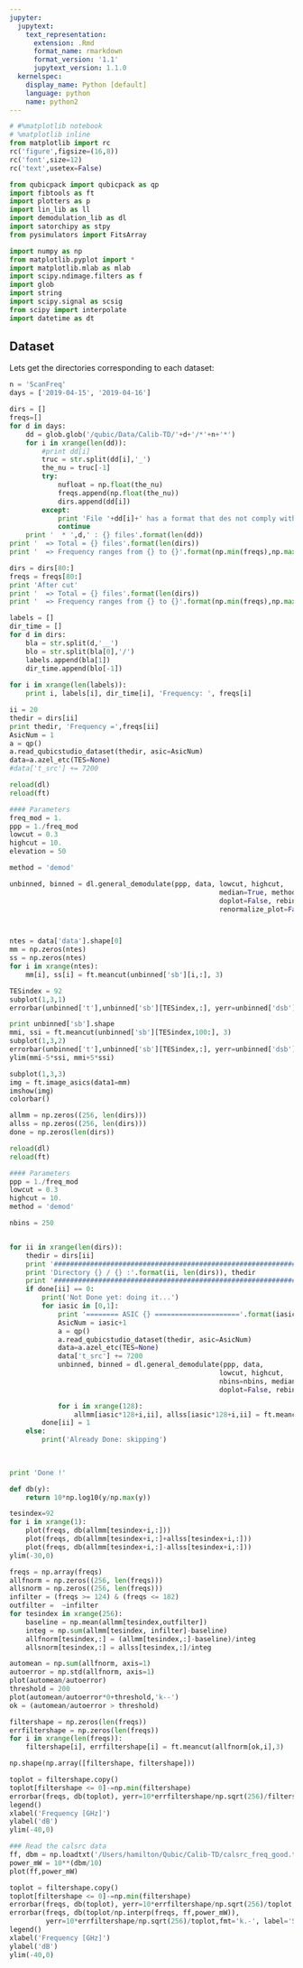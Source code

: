 ```yaml
---
jupyter:
  jupytext:
    text_representation:
      extension: .Rmd
      format_name: rmarkdown
      format_version: '1.1'
      jupytext_version: 1.1.0
  kernelspec:
    display_name: Python [default]
    language: python
    name: python2
---
```


```python
# #%matplotlib notebook
# %matplotlib inline
from matplotlib import rc
rc('figure',figsize=(16,8))
rc('font',size=12)
rc('text',usetex=False)

from qubicpack import qubicpack as qp
import fibtools as ft
import plotters as p
import lin_lib as ll
import demodulation_lib as dl
import satorchipy as stpy
from pysimulators import FitsArray

import numpy as np
from matplotlib.pyplot import *
import matplotlib.mlab as mlab
import scipy.ndimage.filters as f
import glob
import string
import scipy.signal as scsig
from scipy import interpolate
import datetime as dt

```

## Dataset
Lets get the directories corresponding to each dataset:

```python
n = 'ScanFreq'
days = ['2019-04-15', '2019-04-16']

dirs = []
freqs=[]
for d in days:
    dd = glob.glob('/qubic/Data/Calib-TD/'+d+'/*'+n+'*')
    for i in xrange(len(dd)): 
        #print dd[i]
        truc = str.split(dd[i],'_')
        the_nu = truc[-1]
        try:
            nufloat = np.float(the_nu)
            freqs.append(np.float(the_nu))
            dirs.append(dd[i])
        except:
            print 'File '+dd[i]+' has a format that des not comply with expectations => rejected'
            continue
    print '  * ',d,' : {} files'.format(len(dd))
print '  => Total = {} files'.format(len(dirs))
print '  => Frequency ranges from {} to {}'.format(np.min(freqs),np.max(freqs))

dirs = dirs[80:]
freqs = freqs[80:]
print 'After cut'
print '  => Total = {} files'.format(len(dirs))
print '  => Frequency ranges from {} to {}'.format(np.min(freqs),np.max(freqs))

```

```python
labels = []
dir_time = []
for d in dirs:
    bla = str.split(d,'__')
    blo = str.split(bla[0],'/')
    labels.append(bla[1])
    dir_time.append(blo[-1])
    
for i in xrange(len(labels)): 
    print i, labels[i], dir_time[i], 'Frequency: ', freqs[i]

```

```python
ii = 20
thedir = dirs[ii]
print thedir, 'Frequency =',freqs[ii]
AsicNum = 1
a = qp()
a.read_qubicstudio_dataset(thedir, asic=AsicNum)
data=a.azel_etc(TES=None)
#data['t_src'] += 7200

```

```python
reload(dl)
reload(ft)

#### Parameters
freq_mod = 1.
ppp = 1./freq_mod
lowcut = 0.3
highcut = 10.
elevation = 50

method = 'demod'

unbinned, binned = dl.general_demodulate(ppp, data, lowcut, highcut,
                                                    median=True, method=method, 
                                                    doplot=False, rebin=False, 
                                                    renormalize_plot=False, verbose=True)



ntes = data['data'].shape[0]
mm = np.zeros(ntes)
ss = np.zeros(ntes)
for i in xrange(ntes):
    mm[i], ss[i] = ft.meancut(unbinned['sb'][i,:], 3)

TESindex = 92
subplot(1,3,1)
errorbar(unbinned['t'],unbinned['sb'][TESindex,:], yerr=unbinned['dsb'][TESindex,:], fmt='ro')

print unbinned['sb'].shape
mmi, ssi = ft.meancut(unbinned['sb'][TESindex,100:], 3)
subplot(1,3,2)
errorbar(unbinned['t'],unbinned['sb'][TESindex,:], yerr=unbinned['dsb'][TESindex,:], fmt='ro')
ylim(mmi-5*ssi, mmi+5*ssi)

subplot(1,3,3)
img = ft.image_asics(data1=mm)
imshow(img)
colorbar()
```

```python
allmm = np.zeros((256, len(dirs)))
allss = np.zeros((256, len(dirs)))
done = np.zeros(len(dirs))
```

```python
reload(dl)
reload(ft)

#### Parameters
ppp = 1./freq_mod
lowcut = 0.3
highcut = 10.
method = 'demod'

nbins = 250


for ii in xrange(len(dirs)):
    thedir = dirs[ii]
    print '##############################################################'
    print 'Directory {} / {} :'.format(ii, len(dirs)), thedir
    print '##############################################################'
    if done[ii] == 0:
        print('Not Done yet: doing it...')
        for iasic in [0,1]:
            print '======== ASIC {} ====================='.format(iasic)
            AsicNum = iasic+1
            a = qp()
            a.read_qubicstudio_dataset(thedir, asic=AsicNum)
            data=a.azel_etc(TES=None)
            data['t_src'] += 7200
            unbinned, binned = dl.general_demodulate(ppp, data, 
                                                    lowcut, highcut,
                                                    nbins=nbins, median=True, method=method, 
                                                    doplot=False, rebin=False, verbose=False)

            for i in xrange(128):
                allmm[iasic*128+i,ii], allss[iasic*128+i,ii] = ft.meancut(unbinned['sb'][i,:], 3)
        done[ii] = 1
    else:
        print('Already Done: skipping')
        
    

```

```python
print 'Done !'
```

```python
def db(y):
    return 10*np.log10(y/np.max(y))

tesindex=92
for i in xrange(1):
    plot(freqs, db(allmm[tesindex+i,:]))
    plot(freqs, db(allmm[tesindex+i,:]+allss[tesindex+i,:]))
    plot(freqs, db(allmm[tesindex+i,:]-allss[tesindex+i,:]))
ylim(-30,0)
```

```python

freqs = np.array(freqs)
allfnorm = np.zeros((256, len(freqs)))
allsnorm = np.zeros((256, len(freqs)))
infilter = (freqs >= 124) & (freqs <= 182)
outfilter =  ~infilter
for tesindex in xrange(256):
    baseline = np.mean(allmm[tesindex,outfilter])
    integ = np.sum(allmm[tesindex, infilter]-baseline)
    allfnorm[tesindex,:] = (allmm[tesindex,:]-baseline)/integ
    allsnorm[tesindex,:] = allss[tesindex,:]/integ

```

```python
automean = np.sum(allfnorm, axis=1)
autoerror = np.std(allfnorm, axis=1)    
plot(automean/autoerror)
threshold = 200
plot(automean/autoerror*0+threshold,'k--')
ok = (automean/autoerror > threshold)

filtershape = np.zeros(len(freqs))
errfiltershape = np.zeros(len(freqs))
for i in xrange(len(freqs)):
    filtershape[i], errfiltershape[i] = ft.meancut(allfnorm[ok,i],3)
```

```python
np.shape(np.array([filtershape, filtershape]))
```

```python
toplot = filtershape.copy()
toplot[filtershape <= 0]-=np.min(filtershape)
errorbar(freqs, db(toplot), yerr=10*errfiltershape/np.sqrt(256)/filtershape,fmt='r.-', label='$3\sigma$ Clipped mean over all TES')
legend()
xlabel('Frequency [GHz]')
ylabel('dB')
ylim(-40,0)
```

```python
### Read the calsrc data
ff, dbm = np.loadtxt('/Users/hamilton/Qubic/Calib-TD/calsrc_freq_good.txt').T
power_mW = 10**(dbm/10)
plot(ff,power_mW)
```

```python
toplot = filtershape.copy()
toplot[filtershape <= 0]-=np.min(filtershape)
errorbar(freqs, db(toplot), yerr=10*errfiltershape/np.sqrt(256)/toplot,fmt='r.-', label='Raw')
errorbar(freqs, db(toplot/np.interp(freqs, ff,power_mW)), 
         yerr=10*errfiltershape/np.sqrt(256)/toplot,fmt='k.-', label='Source Spectral Response corrected')
legend()
xlabel('Frequency [GHz]')
ylabel('dB')
ylim(-40,0)
```

```python

```

